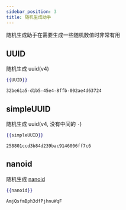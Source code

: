 ```yaml
---
sidebar_position: 3
title: 随机生成助手
---
```



随机生成助手在需要生成一些随机数值时非常有用

## UUID

随机生成 uuid(v4)

<Tabs>
<TabItem value="input" label="输入" default>

```handlebars
{{UUID}}
```

</TabItem>
<TabItem value="output" label="输出">

```text
32be61a5-d1b5-45e4-8ffb-002ae4d63724
```

</TabItem>
</Tabs>

## simpleUUID

随机生成 uuid(v4, 没有中间的 `-`)

<Tabs>
<TabItem value="input" label="输入" default>

```handlebars
{{simpleUUID}}
```

</TabItem>
<TabItem value="output" label="输出">

```text
258801ccd3b84d239bac9146006ff7c6
```

</TabItem>
</Tabs>

## nanoid

随机生成 [nanoid](https://github.com/ai/nanoid)

<Tabs>
<TabItem value="input" label="输入" default>

```handlebars
{{nanoid}}
```

</TabItem>
<TabItem value="output" label="输出">

```text
AmjQsfmBph3dfPjhnuWqF
```

</TabItem>
</Tabs>
